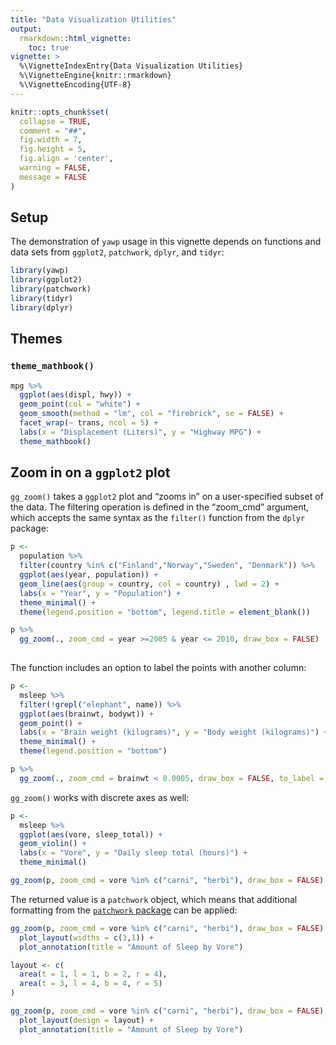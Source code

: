 ```yaml
---
title: "Data Visualization Utilities"
output: 
  rmarkdown::html_vignette:
    toc: true
vignette: >
  %\VignetteIndexEntry{Data Visualization Utilities}
  %\VignetteEngine{knitr::rmarkdown}
  %\VignetteEncoding{UTF-8}
---
```


```r
knitr::opts_chunk$set(
  collapse = TRUE,
  comment = "##",
  fig.width = 7,
  fig.height = 5,
  fig.align = 'center',
  warning = FALSE,
  message = FALSE
)
```

## Setup

The demonstration of `yawp` usage in this vignette depends on functions and data sets from `ggplot2`, `patchwork`, `dplyr`, and `tidyr`:

```r
library(yawp)
library(ggplot2)
library(patchwork)
library(tidyr)
library(dplyr)
```

## Themes

### `theme_mathbook()`

```r
mpg %>%
  ggplot(aes(displ, hwy)) +
  geom_point(col = "white") +
  geom_smooth(method = "lm", col = "firebrick", se = FALSE) +
  facet_wrap(~ trans, ncol = 5) +
  labs(x = "Displacement (Liters)", y = "Highway MPG") +
  theme_mathbook()
```

## Zoom in on a `ggplot2` plot

`gg_zoom()` takes a `ggplot2` plot and "zooms in" on a user-specified subset of the data. The filtering operation is defined in the "zoom_cmd" argument, which accepts the same syntax as the `filter()` function from the `dplyr` package:

```r
p <-
  population %>%  
  filter(country %in% c("Finland","Norway","Sweden", "Denmark")) %>%
  ggplot(aes(year, population)) +
  geom_line(aes(group = country, col = country) , lwd = 2) +
  labs(x = "Year", y = "Population") +
  theme_minimal() +
  theme(legend.position = "bottom", legend.title = element_blank())

p %>%
  gg_zoom(., zoom_cmd = year >=2005 & year <= 2010, draw_box = FALSE)
  
```

The function includes an option to label the points with another column:

```r
p <-
  msleep %>%
  filter(!grepl("elephant", name)) %>%
  ggplot(aes(brainwt, bodywt)) +
  geom_point() +
  labs(x = "Brain weight (kilograms)", y = "Body weight (kilograms)") +
  theme_minimal() +
  theme(legend.position = "bottom")

p %>%
  gg_zoom(., zoom_cmd = brainwt < 0.0005, draw_box = FALSE, to_label = TRUE, label = name)
```

`gg_zoom()` works with discrete axes as well:

```r
p <-
  msleep %>%
  ggplot(aes(vore, sleep_total)) +
  geom_violin() +
  labs(x = "Vore", y = "Daily sleep total (hours)") +
  theme_minimal()

gg_zoom(p, zoom_cmd = vore %in% c("carni", "herbi"), draw_box = FALSE)
```

The returned value is a `patchwork` object, which means that additional formatting from the [`patchwork` package](https://CRAN.R-project.org/package=patchwork) can be applied:

```r
gg_zoom(p, zoom_cmd = vore %in% c("carni", "herbi"), draw_box = FALSE) +
  plot_layout(widths = c(3,1)) +
  plot_annotation(title = "Amount of Sleep by Vore")
```

```r
layout <- c(
  area(t = 1, l = 1, b = 2, r = 4),
  area(t = 3, l = 4, b = 4, r = 5)
)

gg_zoom(p, zoom_cmd = vore %in% c("carni", "herbi"), draw_box = FALSE) +
  plot_layout(design = layout) +
  plot_annotation(title = "Amount of Sleep by Vore")
```

